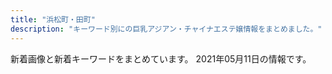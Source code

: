 ```yaml
---
title: "浜松町・田町"
description: "キーワード別にの巨乳アジアン・チャイナエステ嬢情報をまとめました。"
---
```


新着画像と新着キーワードをまとめています。
2021年05月11日の情報です。

<DmmAffiliateIns />
<KeywordTable
  shops={
    [
    {
        "img_links": [
            "http://es-leon.link/photos/sites/45/2021/03/2021033111032173.jpg",
            "http://es-leon.link/photos/sites/45/2020/10/2020100103284496.jpg",
            "http://es-leon.link/photos/sites/45/2021/05/2021050416545177.jpg",
            "http://es-leon.link/images/nav_link02_no.png",
            "http://es-leon.link/images/guide5.jpg",
            "http://es-leon.link/photos/sites/45/2020/10/2020101404192576.jpg",
            "http://es-leon.link/photos/sites/45/2021/04/2021043013400012.jpg",
            "http://es-leon.link/photos/sites/45/2021/05/2021050801322582.jpg",
            "http://es-leon.link/photos/sites/45/2020/10/2020101205422328.jpg",
            "http://es-leon.link/photos/sites/45/2021/03/2021030217055949.jpg",
            "http://es-leon.link/photos/sites/45/2021/05/2021050612492894.jpg",
            "http://es-leon.link/photos/sites/45/2021/03/2021032103123531.jpg",
            "http://es-leon.link/photos/sites/45/2021/04/2021043013395329.jpg",
            "http://es-leon.link/photos/sites/45/2020/10/2020100103034891.jpg",
            "http://es-leon.link/photos/sites/45/2020/10/2020100103205050.jpg",
            "http://es-leon.link/photos/sites/45/2020/11/2020111904152242.jpg",
            "http://es-leon.link/photos/sites/45/2021/02/2021022503593169.jpg",
            "http://es-leon.link/photos/sites/45/2021/04/2021041118451354.jpg",
            "http://es-leon.link/images/nav_link07_no.png",
            "http://es-leon.link/photos/sites/45/2021/01/2021011203314329.jpg",
            "http://es-leon.link/photos/sites/45/2020/10/2020101318402898.jpg",
            "http://es-leon.link/images/slider03.jpg",
            "http://es-leon.link/photos/sites/45/2021/02/2021022815420713.jpg",
            "http://es-leon.link/images/nav_link05_no.png",
            "http://es-leon.link/photos/sites/45/2020/10/2020101318404076.jpg",
            "http://es-leon.link/images/nav_link01_no.png",
            "http://es-leon.link/photos/sites/45/2021/02/2021022503591368.jpg",
            "http://es-leon.link/images/guide1.jpg",
            "http://es-leon.link/photos/sites/45/2020/10/2020102507501385.jpg",
            "http://es-leon.link/photos/sites/45/2021/02/2021022503564613.jpg",
            "http://es-leon.link/photos/sites/45/2021/02/2021022702210178.jpg",
            "http://es-leon.link/images/guide7.jpg",
            "http://es-leon.link/photos/sites/45/2021/02/202102281658118.jpg",
            "http://es-leon.link/photos/sites/45/2020/10/2020102507510838.jpg",
            "http://es-leon.link/photos/sites/45/2020/11/2020110919595348.jpg",
            "http://es-leon.link/photos/sites/45/2021/03/2021033111033425.jpg",
            "http://es-leon.link/images/slider04.jpg",
            "http://es-leon.link/photos/sites/45/2021/05/202105040415131.jpg",
            "http://es-leon.link/images/profile.png",
            "http://es-leon.link/photos/sites/45/2020/10/202010010328436.jpg",
            "http://es-leon.link/photos/sites/45/2021/03/2021031222420647.jpg",
            "http://es-leon.link/images/header.png",
            "http://es-leon.link/photos/sites/45/2020/11/2020110919593136.jpg",
            "http://es-leon.link/images/guide3.jpg",
            "http://es-leon.link/images/slider00.jpg",
            "http://es-leon.link/images/nav_link04_no.png",
            "http://es-leon.link/photos/sites/45/2020/10/2020100103240520.jpg",
            "http://es-leon.link/photos/sites/45/2021/03/2021031222423325.jpg",
            "http://es-leon.link/images/slider01.jpg",
            "http://es-leon.link/photos/sites/45/2021/02/2021022813203297.jpg",
            "http://es-leon.link/photos/sites/45/2021/02/2021022815431041.jpg",
            "http://es-leon.link/photos/sites/45/2020/10/2020102507495672.jpg",
            "http://es-leon.link/photos/sites/45/2021/03/2021033111023925.jpg",
            "http://es-leon.link/photos/sites/45/2021/03/2021033111035026.jpg",
            "http://es-leon.link/photos/sites/45/2021/05/2021050612481738.jpg",
            "http://es-leon.link/photos/sites/45/2021/02/202102281317503.jpg",
            "http://es-leon.link/photos/sites/45/2021/05/2021050801330145.jpg",
            "http://es-leon.link/photos/sites/45/2020/11/2020110919590942.jpg",
            "http://es-leon.link/images/card.png",
            "http://es-leon.link/images/guide4.jpg",
            "http://es-leon.link/images/guide1.png",
            "http://es-leon.link/images/lineline.png",
            "http://es-leon.link/photos/sites/45/2021/03/202103021706276.jpg",
            "http://es-leon.link/photos/sites/45/2021/05/2021050617464464.jpg",
            "http://es-leon.link/photos/sites/45/2020/10/2020101318294854.jpg",
            "http://es-leon.link/images/slider02.jpg",
            "http://es-leon.link/images/img_info.jpg",
            "http://es-leon.link/photos/sites/45/2021/04/202104301753091.jpg",
            "http://es-leon.link/photos/sites/45/2021/05/2021050301212645.jpg",
            "http://es-leon.link/photos/sites/45/2020/10/2020100103240526.jpg",
            "http://es-leon.link/photos/sites/45/2020/11/2020110919573849.jpg",
            "http://es-leon.link/photos/sites/45/2021/02/2021022813195234.jpg",
            "http://es-leon.link/images/guide2.png",
            "http://es-leon.link/photos/sites/45/2020/10/2020101205424345.jpg",
            "http://es-leon.link/photos/sites/45/2021/02/2021021014235421.jpg",
            "http://es-leon.link/images/qr.png",
            "http://es-leon.link/photos/sites/45/2020/10/2020102507504664.jpg",
            "http://es-leon.link/photos/sites/45/2021/03/202103310417001.jpg",
            "http://es-leon.link/images/nav_link06_no.png",
            "http://es-leon.link/images/pagetop.jpg",
            "http://es-leon.link/photos/sites/45/2020/10/2020101318300043.jpg",
            "http://es-leon.link/images/guide6.jpg",
            "http://es-leon.link/images/guide2.jpg",
            "http://es-leon.link/photos/sites/45/2020/10/2020102507503499.jpg",
            "http://es-leon.link/photos/sites/45/2021/05/2021050416550882.jpg",
            "http://es-leon.link/photos/sites/45/2021/04/2021043018143110.jpg",
            "http://es-leon.link/photos/sites/45/2021/04/2021043013393443.jpg",
            "http://es-leon.link/images/nav_link03_no.png",
            "http://es-leon.link/photos/sites/45/2020/11/2020110919583922.jpg",
            "http://es-leon.link/images/guide8.jpg",
            "http://es-leon.link/photos/sites/45/2021/04/2021041118464285.jpg",
            "http://es-leon.link/photos/sites/45/2021/05/2021050801323975.jpg",
            "http://es-leon.link/photos/sites/45/2020/10/2020100103205130.jpg",
            "http://es-leon.link/photos/sites/45/2020/10/2020101205420372.jpg"
        ],
        "keywords": {
            "85": 15,
            "88": 4,
            "\u80f8": 1,
            "86": 6,
            "84": 8,
            "87": 2,
            "90": 9
        },
        "url": "http://es-leon.link/",
        "name": "LEON",
        "station": "JR\u65b0\u6a4b\u99c5\u70cf\u68ee\u53e3"
    },
    {
        "img_links": [
            "https://hamamatsucho-mensesthe.net/staff/top/nao-s1.jpg",
            "https://hamamatsucho-mensesthe.net/wp/wp-content/uploads/2019/05/rin-150x150.jpg",
            "https://hamamatsucho-mensesthe.net/link/mens-esthe.png",
            "https://hamamatsucho-mensesthe.net/staff/top/aki-s1.jpg",
            "https://hamamatsucho-mensesthe.net/images/footer-r.png",
            "https://hamamatsucho-mensesthe.net/wp/icon/google_plus.png",
            "https://hamamatsucho-mensesthe.net/wp/images/top3.jpg",
            "https://hamamatsucho-mensesthe.net/wp/images/top1.jpg",
            "https://hamamatsucho-mensesthe.net/room/room-l5.jpg",
            "https://hamamatsucho-mensesthe.net/icon/facebook.png",
            "https://hamamatsucho-mensesthe.net/room/room-l1.jpg",
            "https://hamamatsucho-mensesthe.net/wp/images/mensesthe.jpg",
            "https://hamamatsucho-mensesthe.net/staff/top/ayaka-s1.jpg",
            "https://hamamatsucho-mensesthe.net/wp/wp-content/uploads/2020/01/emi-l1.jpg",
            "https://hamamatsucho-mensesthe.net/staff/top/yuna-s1.jpg",
            "https://hamamatsucho-mensesthe.net/room/room-l3.jpg",
            "https://hamamatsucho-mensesthe.net/staff/top/emi-s1.jpg",
            "https://hamamatsucho-mensesthe.net/wp/wp-content/uploads/2020/02/stand-by.jpg",
            "https://hamamatsucho-mensesthe.net/wp/wp-content/uploads/2020/01/misaki-l2.jpg",
            "https://hamamatsucho-mensesthe.net/icon/twitter.png",
            "https://hamamatsucho-mensesthe.net/wp/icon/facebook.png",
            "https://hamamatsucho-mensesthe.net/room/room-l4.jpg",
            "https://hamamatsucho-mensesthe.net/staff/top/mitsuki-s1.jpg",
            "https://hamamatsucho-mensesthe.net/room/room-l2.jpg",
            "https://hamamatsucho-mensesthe.net/wp/wp-content/uploads/2020/01/nao.jpg",
            "https://hamamatsucho-mensesthe.net/staff/top/rin-s1.jpg",
            "https://hamamatsucho-mensesthe.net/wp/icon/line.png",
            "https://hamamatsucho-mensesthe.net/wp/wp-content/uploads/2019/07/0677E994-1DBF-4E0E-AB70-7CA5C034B140-150x150.jpeg",
            "https://hamamatsucho-mensesthe.net/wp/wp-content/uploads/2020/02/1714CAA8-3D57-4009-AB72-F5A8E6B60310.jpeg",
            "https://hamamatsucho-mensesthe.net/wp/wp-content/uploads/2019/07/587590BB-96D0-4887-BE26-3B1413FF7283-150x150.jpeg",
            "https://hamamatsucho-mensesthe.net/staff/top/miyu-s1.jpg",
            "https://hamamatsucho-mensesthe.net/wp/images/clear.png",
            "https://hamamatsucho-mensesthe.net/icon/line.png",
            "https://hamamatsucho-mensesthe.net/wp/wp-content/uploads/2020/09/rin.jpg",
            "https://hamamatsucho-mensesthe.net/images/clear.png",
            "https://hamamatsucho-mensesthe.net/wp/wp-content/uploads/2020/08/ayaka.jpg",
            "https://hamamatsucho-mensesthe.net/images/footer-l.png",
            "https://hamamatsucho-mensesthe.net/wp/wp-content/uploads/2020/10/aki-150x150.jpg",
            "https://hamamatsucho-mensesthe.net/wp/wp-content/uploads/2020/01/mitsuki.jpg",
            "https://hamamatsucho-mensesthe.net/images/flower.png",
            "https://hamamatsucho-mensesthe.net/wp/wp-content/uploads/2019/02/paypay2.jpg",
            "https://hamamatsucho-mensesthe.net/wp/wp-content/uploads/2021/01/yuna.jpg",
            "https://hamamatsucho-mensesthe.net/wp/icon/twitter.png",
            "https://hamamatsucho-mensesthe.net/icon/google_plus.png",
            "https://hamamatsucho-mensesthe.net/wp/wp-content/uploads/2020/11/urara.jpg",
            "https://hamamatsucho-mensesthe.net/room/room-l6.jpg",
            "https://hamamatsucho-mensesthe.net/wp/images/top2.jpg"
        ],
        "keywords": {
            "D": 31,
            "C": 22,
            "E": 11
        },
        "station": "JR\u6d5c\u677e\u753a\u99c5\u5317\u53e3",
        "name": "SERA",
        "url": "https://hamamatsucho-mensesthe.net/"
    },
    {
        "img_links": [
            "http://www.es-tokyo.link/images/mobile.jpg",
            "http://www.es-tokyo.link/img/momoko1.jpg",
            "http://www.es-tokyo.link/img/hikari1.jpg",
            "http://www.es-tokyo.link/images/interior_t.jpg",
            "http://www.es-tokyo.link/images/32.jpg",
            "http://www.es-tokyo.link/images/30.jpg",
            "http://www.es-tokyo.link/images/23.jpg",
            "http://www.es-tokyo.link/img/erin2.jpg",
            "http://www.es-tokyo.link/images/25.jpg",
            "http://www.es-tokyo.link/images/31.jpg",
            "http://www.es-tokyo.link/img/suzu1.jpg",
            "http://www.es-tokyo.link/images/sys1.jpg",
            "http://www.es-tokyo.link/img/izumi1.jpg",
            "http://www.es-tokyo.link/images/int2.jpg",
            "http://www.es-tokyo.link/img/ami1.jpg",
            "http://www.es-tokyo.link/images/5.jpg",
            "http://www.es-tokyo.link/img/mayu1.jpg",
            "http://www.es-tokyo.link/images/s1.png",
            "http://www.es-tokyo.link/images/tel.jpg",
            "http://www.es-tokyo.link/img/erin1.jpg",
            "http://www.es-tokyo.link/images/int1.jpg",
            "http://www.es-tokyo.link/images/newface.jpg",
            "http://www.es-tokyo.link/images/news.jpg",
            "http://www.es-tokyo.link/images/3.jpg",
            "http://www.es-tokyo.link/img/naomi1.jpg",
            "http://www.es-tokyo.link/images/24.jpg",
            "http://www.es-tokyo.link/img/emili1.jpg",
            "http://www.es-tokyo.link/img/miwa1.jpg",
            "http://www.es-tokyo.link/img/yui1.jpg",
            "http://www.es-tokyo.link/img/izumi2.jpg",
            "http://www.es-tokyo.link/images/19.jpg",
            "http://www.es-tokyo.link/img/minami2.jpg",
            "http://www.es-tokyo.link/img/kaori1.jpg",
            "http://www.es-tokyo.link/images/b3.jpg",
            "http://www.es-tokyo.link/images/20.jpg",
            "http://www.es-tokyo.link/images/9.jpg",
            "http://www.es-tokyo.link/images/staff_t.jpg",
            "http://www.es-tokyo.link/images/27.jpg",
            "http://www.es-tokyo.link/images/sys2.jpg",
            "http://www.es-tokyo.link/images/28.jpg",
            "http://www.es-tokyo.link/images/b2.jpg",
            "http://www.es-tokyo.link/images/22.jpg",
            "http://www.es-tokyo.link/images/b1.jpg",
            "http://www.es-tokyo.link/img/minami1.jpg",
            "http://www.es-tokyo.link/images/head.jpg",
            "http://www.es-tokyo.link/img/rin1.jpg"
        ],
        "url": "http://www.es-tokyo.link",
        "keywords": {},
        "name": "Pandora*\u30d1\u30f3\u30c9\u30e9",
        "station": "JR\u6d5c\u677e\u753a\u99c5\u5357\u53e3"
    },
    {
        "img_links": [
            "http://body-heal.net/js/sliderLine/slide_prev.png",
            "http://body-heal.net/staffPhoto/b20190117105438.jpg",
            "http://body-heal.net/staffPhoto/b20190120201033.jpg",
            "http://body-heal.net/images/store/04.jpg",
            "http://body-heal.net/images/store/01.jpg",
            "http://body-heal.net/images/store/05.jpg",
            "http://body-heal.net/js/sliderLine/slide_next.png",
            "http://body-heal.net/staffPhoto/b20190608222039.jpg",
            "http://body-heal.net/images/store/06.jpg",
            "http://body-heal.net/images/show.jpg",
            "http://body-heal.net/images/access/04.jpg",
            "http://body-heal.net/staffPhoto/b20180926231950.jpg",
            "http://body-heal.net/staffPhoto/b20180721035111.jpg",
            "http://body-heal.net/staffPhoto/b20190218130854.jpg",
            "http://body-heal.net/images/access/05.jpg",
            "http://body-heal.net/images/access/01.jpg",
            "http://body-heal.net/uploadfiles/images/campaignBodyHealNet.jpg",
            "http://body-heal.net/images/access/02.jpg",
            "http://body-heal.net/staffPhoto/b20190608220420.jpg",
            "http://body-heal.net/images/access/03.jpg"
        ],
        "keywords": {
            "87": 6,
            "85": 4,
            "88": 10,
            "84": 4,
            "E": 6
        },
        "name": "Tami",
        "station": "JR\u7530\u753a\u99c5\u4e09\u7530\u53e3",
        "url": "http://body-heal.net/"
    },
    {
        "keywords": {},
        "img_links": [
            "https://egao.tyo.cm/images/link_nav03.jpg",
            "https://egao.tyo.cm/images/link_nav04.jpg",
            "https://egao.tyo.cm/images/top_slider02.jpg",
            "https://egao.tyo.cm/images/sp_top.jpg",
            "https://egao.tyo.cm/images/info1.jpg",
            "https://egao.tyo.cm/images/ico01.png",
            "https://egao.tyo.cm/images/link_nav05.jpg",
            "https://egao.tyo.cm/images/info3.jpg",
            "https://egao.tyo.cm/images/link_nav06.jpg",
            "https://egao.tyo.cm/images/side_tel.jpg",
            "https://egao.tyo.cm/images/info2.jpg",
            "https://egao.tyo.cm/images/side_link.jpg",
            "https://egao.tyo.cm/images/top.png",
            "https://egao.tyo.cm/images/side_mobile.jpg",
            "https://egao.tyo.cm/images/link_nav01.jpg",
            "https://egao.tyo.cm/images/top_slider01.jpg",
            "https://egao.tyo.cm/images/link_nav07.jpg",
            "https://egao.tyo.cm/images/link_nav02.jpg"
        ],
        "name": "\u7b11\u9854",
        "url": "https://egao.tyo.cm/",
        "station": "JR\u65b0\u6a4b\u99c5\u70cf\u68ee\u53e3"
    },
    {
        "url": "http://romantic-est.info/",
        "img_links": [
            "http://romantic-est.info/img/topimg.jpg",
            "http://romantic-est.info/img/cg031.jpg",
            "http://romantic-est.info/img/cg09.jpg",
            "http://romantic-est.info/img/r3.jpg",
            "http://romantic-est.info/img/r4.jpg",
            "http://romantic-est.info/img/cg091.jpg",
            "http://romantic-est.info/img/line1.jpg",
            "http://romantic-est.info/img/cg07.jpg",
            "http://romantic-est.info/img/cg061.jpg",
            "http://romantic-est.info/img/cg06.jpg",
            "http://romantic-est.info/img/cg071.jpg",
            "http://romantic-est.info/img/r2.jpg",
            "https://s-este.jp/img/common/freebanner/200_40.png",
            "http://romantic-est.info/link/menlog.jpg",
            "http://romantic-est.info/img/cg111.jpg",
            "http://romantic-est.info/img/line.jpg",
            "http://romantic-est.info/img/kan.jpg",
            "http://romantic-est.info/img/cg11.jpg",
            "https://www.est-tatsujin.jp/theme/esthe_no_tatsujin_front/banner/estbnr_s2_200x40.jpg",
            "http://romantic-est.info/img/r5.jpg",
            "http://romantic-est.info/img/cg03.jpg",
            "http://romantic-est.info/img/topimg1.jpg",
            "http://romantic-est.info/img/r1.jpg"
        ],
        "keywords": {},
        "name": "\u30ab\u30b5\u30d6\u30e9\u30f3\u30ab",
        "station": "\u5185\u5e78\u753a\u99c5A3"
    },
    {
        "url": "http://www.shiawasenojikan.esjp.info/",
        "keywords": {
            "87": 3,
            "88": 1,
            "86": 1,
            "D": 5
        },
        "img_links": [
            "http://www.shiawasenojikan.esjp.info/files/010-02.jpg",
            "http://www.shiawasenojikan.esjp.info/images/staff_t.jpg",
            "http://www.shiawasenojikan.esjp.info/files/009.jpg",
            "http://www.shiawasenojikan.esjp.info/files/015-02.jpg",
            "http://www.shiawasenojikan.esjp.info/images/head.jpg",
            "http://www.shiawasenojikan.esjp.info/images/news.jpg",
            "http://www.shiawasenojikan.esjp.info/files/010.jpg",
            "http://www.shiawasenojikan.esjp.info/files/010-03.jpg",
            "http://www.shiawasenojikan.esjp.info/images/mobile.jpg",
            "http://www.shiawasenojikan.esjp.info/images/sys3.jpg",
            "http://www.shiawasenojikan.esjp.info/files/001-03.jpg",
            "http://www.shiawasenojikan.esjp.info/files/015-03.jpg",
            "http://www.shiawasenojikan.esjp.info/images/link_t.jpg",
            "http://www.shiawasenojikan.esjp.info/images/tel.jpg",
            "http://www.shiawasenojikan.esjp.info/files/009-02.jpg",
            "http://www.shiawasenojikan.esjp.info/files/003-02.jpg",
            "http://www.shiawasenojikan.esjp.info/files/001.jpg",
            "http://www.shiawasenojikan.esjp.info/images/int2.jpg",
            "http://www.shiawasenojikan.esjp.info/files/015.jpg",
            "http://www.shiawasenojikan.esjp.info/files/009-03.jpg",
            "http://www.shiawasenojikan.esjp.info/files/003.jpg",
            "http://www.shiawasenojikan.esjp.info/images/interior_t.jpg",
            "http://www.shiawasenojikan.esjp.info/files/003-03.jpg",
            "http://www.shiawasenojikan.esjp.info/files/001-02.jpg"
        ],
        "name": "\u5e78\u305b\u306e\u6642\u9593",
        "station": "JR\u65b0\u6a4b\u99c5\u65e5\u6bd4\u8c37\u53e3"
    },
    {
        "url": "https://hamamatsucho-esthe.work/",
        "img_links": [
            "https://hamamatsucho-esthe.work/staff/sora-s1.jpg",
            "https://hamamatsucho-esthe.work/images/main1.jpg",
            "https://hamamatsucho-esthe.work/room/2-l.jpg",
            "https://hamamatsucho-esthe.work/icon/facebook.png",
            "https://hamamatsucho-esthe.work/2019/11/05/nanami-s1.jpg",
            "https://hamamatsucho-esthe.work/room/esthe2.jpg",
            "https://hamamatsucho-esthe.work/images/footer-r.png",
            "https://hamamatsucho-esthe.work/2019/01/14/emi-s1.jpg",
            "https://hamamatsucho-esthe.work/icon/twitter.png",
            "https://hamamatsucho-esthe.work/room/1-s.jpg",
            "https://hamamatsucho-esthe.work/button/blog.png",
            "https://hamamatsucho-esthe.work/room/4-l.jpg",
            "https://hamamatsucho-esthe.work/menu/blog.png",
            "https://hamamatsucho-esthe.work/room/3-s.jpg",
            "https://hamamatsucho-esthe.work/2020/11/06/momo-s1.jpg",
            "https://hamamatsucho-esthe.work/staff/riko-s1.jpg",
            "https://hamamatsucho-esthe.work/staff/nana-l1.jpg",
            "https://hamamatsucho-esthe.work/staff/riri-s1.jpg",
            "https://hamamatsucho-esthe.work/2020/01/05/yuki-s1.jpg",
            "https://hamamatsucho-esthe.work/menu/friend.png",
            "https://hamamatsucho-esthe.work/menu/gallery.png",
            "https://hamamatsucho-esthe.work/staff/sora-l1.jpg",
            "https://hamamatsucho-esthe.work/room/esthe1.jpg",
            "https://hamamatsucho-esthe.work/menu/home.png",
            "https://hamamatsucho-esthe.work/button/staff.png",
            "https://hamamatsucho-esthe.work/room/2-s.jpg",
            "https://hamamatsucho-esthe.work/icon/google_plus.png",
            "https://hamamatsucho-esthe.work/button/home.png",
            "https://hamamatsucho-esthe.work/room/4-s.jpg",
            "https://hamamatsucho-esthe.work/2018/09/10/sora-s1.jpg",
            "https://hamamatsucho-esthe.work/images/clear.png",
            "https://hamamatsucho-esthe.work/2019/05/25/koko-s1.jpg",
            "https://hamamatsucho-esthe.work/menu/info.png",
            "https://hamamatsucho-esthe.work/room/esthe3.jpg",
            "https://hamamatsucho-esthe.work/staff/yuki-s1.jpg",
            "https://hamamatsucho-esthe.work/2019/06/14/riri-s1.jpg",
            "https://hamamatsucho-esthe.work/2018/11/09/kana-s1.jpg",
            "https://hamamatsucho-esthe.work/room/3-l.jpg",
            "https://hamamatsucho-esthe.work/2019/05/25/riko-s1.jpg",
            "https://hamamatsucho-esthe.work/icon/line.png",
            "https://hamamatsucho-esthe.work/staff/yuki-l1.jpg",
            "https://hamamatsucho-esthe.work/images/main-sp.jpg",
            "https://hamamatsucho-esthe.work/2021/04/22/nana-s1.jpg",
            "https://hamamatsucho-esthe.work/staff/maki-l1.jpg",
            "https://hamamatsucho-esthe.work/2021/03/26/riri-s1.jpg",
            "https://hamamatsucho-esthe.work/staff/nana-s1.jpg",
            "https://hamamatsucho-esthe.work/staff/riri-l1.jpg",
            "https://hamamatsucho-esthe.work/kana01.png",
            "https://hamamatsucho-esthe.work/images/flower.png",
            "https://hamamatsucho-esthe.work/images/qrcode.png",
            "https://hamamatsucho-esthe.work/images/footer-l.png",
            "https://hamamatsucho-esthe.work/2018/09/10/misa-s1.jpg",
            "https://hamamatsucho-esthe.work/staff/maki-s1.jpg",
            "https://hamamatsucho-esthe.work/room/1-l.jpg",
            "https://hamamatsucho-esthe.work/2020/07/30/maki-s1.jpg"
        ],
        "keywords": {
            "F": 6,
            "D": 6,
            "C": 12,
            "E": 6
        },
        "station": "JR\u6d5c\u677e\u753a\u99c5\u5317\u53e3",
        "name": "Artemis"
    },
    {
        "url": "https://hamamatsucho-mensesthe.com/",
        "keywords": {
            "D": 1,
            "C": 1
        },
        "img_links": [
            "https://hamamatsucho-mensesthe.com/icon/line.png",
            "https://hamamatsucho-mensesthe.com/staff/nana-s1.jpg",
            "https://hamamatsucho-mensesthe.com/button/sche.png",
            "https://hamamatsucho-mensesthe.com/kumi2.jpg",
            "https://hamamatsucho-mensesthe.com/images/flower.png",
            "https://hamamatsucho-mensesthe.com/staff/koko-s1.jpg",
            "https://hamamatsucho-mensesthe.com/button/home.png",
            "https://hamamatsucho-mensesthe.com/images/footer-r.png",
            "https://hamamatsucho-mensesthe.com/menu/home.png",
            "https://hamamatsucho-mensesthe.com/menu/info.png",
            "https://hamamatsucho-mensesthe.com/2018/06/12/yoko-s1.jpg",
            "https://hamamatsucho-mensesthe.com/2018/12/21/koko-s1.jpg",
            "https://hamamatsucho-mensesthe.com/room/esthe2.jpg",
            "https://hamamatsucho-mensesthe.com/staff/yuyu-l1.jpg",
            "https://hamamatsucho-mensesthe.com/kumi1.jpg",
            "https://hamamatsucho-mensesthe.com/icon/google_plus.png",
            "https://hamamatsucho-mensesthe.com/menu/sche.png",
            "https://hamamatsucho-mensesthe.com/2018/03/02/anna-s1.jpg",
            "https://hamamatsucho-mensesthe.com/staff/yoko-l1.jpg",
            "https://hamamatsucho-mensesthe.com/room/1.jpg",
            "https://hamamatsucho-mensesthe.com/2017/10/08/ruru-s1.jpg",
            "https://hamamatsucho-mensesthe.com/2018/11/23/arisa-s1.jpg",
            "https://hamamatsucho-mensesthe.com/staff2/wp-content/uploads/2021/05/eri01.png",
            "https://hamamatsucho-mensesthe.com/images/clear.png",
            "https://hamamatsucho-mensesthe.com/staff/arisa-l1.jpg",
            "https://hamamatsucho-mensesthe.com/staff/yuyu-s1.jpg",
            "https://hamamatsucho-mensesthe.com/icon/facebook.png",
            "https://hamamatsucho-mensesthe.com/menu/gallery.png",
            "https://hamamatsucho-mensesthe.com/room/esthe3.jpg",
            "https://hamamatsucho-mensesthe.com/images/main1.jpg",
            "https://hamamatsucho-mensesthe.com/room/2.jpg",
            "https://hamamatsucho-mensesthe.com/images/header3.png",
            "https://hamamatsucho-mensesthe.com/room/esthe1.jpg",
            "https://hamamatsucho-mensesthe.com/nana03.png",
            "https://hamamatsucho-mensesthe.com/button/staff.png",
            "https://hamamatsucho-mensesthe.com/images/main-sp.jpg",
            "https://hamamatsucho-mensesthe.com/staff/arisa-s1.jpg",
            "https://hamamatsucho-mensesthe.com/staff/yoko-s1.jpg",
            "https://hamamatsucho-mensesthe.com/staff/nana-l1.jpg",
            "https://hamamatsucho-mensesthe.com/images/footer-l.png",
            "https://hamamatsucho-mensesthe.com/room/4.jpg",
            "https://hamamatsucho-mensesthe.com/2018/12/21/yuyu-s1.jpg",
            "https://hamamatsucho-mensesthe.com/icon/twitter.png",
            "https://hamamatsucho-mensesthe.com/2018/06/08/hana-s2.jpg",
            "https://hamamatsucho-mensesthe.com/staff/koko-l1.jpg",
            "https://hamamatsucho-mensesthe.com/menu/friend.png",
            "https://hamamatsucho-mensesthe.com/staff2/wp-content/uploads/2021/03/rina03.png",
            "https://hamamatsucho-mensesthe.com/room/3.jpg",
            "https://hamamatsucho-mensesthe.com/staff2/wp-content/uploads/2021/03/lili03.png",
            "https://hamamatsucho-mensesthe.com/miyuki01.png"
        ],
        "station": "JR\u6d5c\u677e\u753a\u99c5\u5317\u53e3",
        "name": "Oriental Spa"
    },
    {
        "img_links": [
            "http://kokoro-spa.info/img/ttl_news.png",
            "http://kokoro-spa.info/img/qrcode.png",
            "http://kokoro-spa.info/img/slider/2.jpg",
            "http://kokoro-spa.info/img/pickup.jpg",
            "http://kokoro-spa.info/img/shop/kanban.jpg",
            "http://kokoro-spa.info/img/shop/no-pic.jpg",
            "http://kokoro-spa.info/img/ttl_info.png"
        ],
        "url": "http://kokoro-spa.info/",
        "keywords": {},
        "name": "\u672a\u6765",
        "station": "JR\u65b0\u6a4b\u99c5\u70cf\u68ee\u53e3"
    },
    {
        "img_links": [
            "https://minazuki-tokyo.com/wp-content/uploads/2020/11/photo02.png",
            "https://minazuki-tokyo.com/wp-content/uploads/2021/02/t06.png",
            "https://minazuki-tokyo.com/wp-content/uploads/2021/02/t07.png",
            "https://minazuki-tokyo.com/wp-content/uploads/2021/02/t03.png",
            "https://minazuki-tokyo.com/wp-content/uploads/2021/02/t04.png",
            "https://minazuki-tokyo.com/wp-content/uploads/2021/02/koyuri-1.jpg",
            "https://minazuki-tokyo.com/wp-content/uploads/2021/02/ayu.png",
            "https://minazuki-tokyo.com/wp-content/uploads/2021/02/yumi.png",
            "https://minazuki-tokyo.com/wp-content/uploads/2021/02/ayu.jpg",
            "https://minazuki-tokyo.com/wp-content/uploads/2021/02/sm01.png",
            "https://minazuki-tokyo.com/wp-content/uploads/2021/02/sm02.png",
            "https://minazuki-tokyo.com/wp-content/uploads/2020/11/photo03.png",
            "https://minazuki-tokyo.com/wp-content/uploads/2020/11/photo01.png",
            "https://minazuki-tokyo.com/wp-content/uploads/2021/02/yumi.jpg",
            "https://minazuki-tokyo.com/wp-content/uploads/2021/03/top10.png",
            "https://minazuki-tokyo.com/wp-content/uploads/2021/02/haru.jpg",
            "https://minazuki-tokyo.com/wp-content/uploads/2021/02/top2.png",
            "https://minazuki-tokyo.com/wp-content/uploads/2021/02/t02.png",
            "https://minazuki-tokyo.com/wp-content/uploads/2021/02/yuyu.png",
            "https://minazuki-tokyo.com/wp-content/uploads/2021/02/price.png",
            "https://minazuki-tokyo.com/wp-content/uploads/2021/02/top1.png",
            "https://minazuki-tokyo.com/wp-content/uploads/2021/02/sm03.png",
            "https://minazuki-tokyo.com/wp-content/uploads/2021/02/t08.png",
            "https://minazuki-tokyo.com/wp-content/uploads/2020/11/photo05.png",
            "https://minazuki-tokyo.com/wp-content/uploads/2021/02/yuyu2.jpg",
            "https://minazuki-tokyo.com/wp-content/uploads/2021/02/koyuri.png",
            "https://minazuki-tokyo.com/wp-content/uploads/2021/02/sm04.png",
            "https://minazuki-tokyo.com/wp-content/uploads/2021/02/2-09.png",
            "https://minazuki-tokyo.com/wp-content/uploads/2021/02/haru.png",
            "https://minazuki-tokyo.com/wp-content/uploads/2021/02/t05.png",
            "https://minazuki-tokyo.com/wp-content/uploads/2021/02/cam.png",
            "https://minazuki-tokyo.com/wp-content/uploads/2020/11/photo04.png",
            "https://minazuki-tokyo.com/wp-content/uploads/2021/02/t01.png"
        ],
        "url": "https://minazuki-tokyo.com/",
        "keywords": {
            "83": 4,
            "86": 4,
            "85": 4,
            "87": 4,
            "90": 4
        },
        "station": "JR\u6d5c\u677e\u753a\u99c5\u5357\u53e3",
        "name": "\u6c34\u7121\u6708\uff5e\u307f\u306a\u3065\u304d\uff5e"
    },
    {
        "keywords": {},
        "url": "http://www.k-harunoie.info/",
        "img_links": [
            "http://www.k-harunoie.info/imge/botton.jpg",
            "http://www.k-harunoie.info/imge/tel.png",
            "http://www.k-harunoie.info/imge/p-4.jpg",
            "http://www.k-harunoie.info/imge/p-2.jpg",
            "http://www.k-harunoie.info/imge/s0.png",
            "http://www.k-harunoie.info/imge/s1.png",
            "http://www.k-harunoie.info/imge/interior_t.jpg",
            "http://www.k-harunoie.info/imge/int2.png",
            "http://www.k-harunoie.info/imge/p-1.jpg",
            "http://www.k-harunoie.info/imge/p-5.jpg",
            "http://www.k-harunoie.info/imge/service2.jpg",
            "http://www.k-harunoie.info/imge/service3.jpg",
            "http://www.k-harunoie.info/imge/ta.png",
            "http://www.k-harunoie.info/imge/sys.png",
            "http://www.k-harunoie.info/imge/service1.jpg",
            "http://www.k-harunoie.info/imge/staff_t.jpg"
        ],
        "name": "\u6625\u306e\u5bb6",
        "station": "JR\u7530\u753a\u99c5\u6771\u53e3"
    },
    {
        "img_links": [
            "http://tamachi-en.link/images/new1.jpg",
            "http://tamachi-en.link/images/g3.jpg",
            "http://tamachi-en.link/images/g5.jpg",
            "http://tamachi-en.link/images/g4.jpg",
            "http://tamachi-en.link/images/g1.jpg",
            "http://tamachi-en.link/images/zi_link.png",
            "http://tamachi-en.link/images/g8.jpg",
            "http://tamachi-en.link/images/g0.jpg",
            "http://tamachi-en.link/images/top.jpg",
            "http://tamachi-en.link/images/g2.jpg",
            "http://tamachi-en.link/images/mobile.png",
            "http://tamachi-en.link/images/zi_staff.png",
            "http://tamachi-en.link/images/g6.jpg"
        ],
        "station": "JR\u7530\u753a\u99c5\u6771\u53e3",
        "name": "\u7e01",
        "url": "http://tamachi-en.link/",
        "keywords": {
            "C": 15
        }
    },
    {
        "station": "JR\u6d5c\u677e\u753a\u99c5\u5357\u53e3",
        "keywords": {},
        "name": "Yuki\u2019s House",
        "img_links": [
            "http://yukizhouse00.web.fc2.com/images/slider/slid1.jpg",
            "http://yukizhouse00.web.fc2.com/images/slider/slid2.jpg",
            "http://yukizhouse00.web.fc2.com/images/portfolio/work-5.jpg",
            "http://yukizhouse00.web.fc2.com/images/portfolio/work-6.jpg",
            "http://yukizhouse00.web.fc2.com/images/portfolio/work-4.jpg",
            "http://yukizhouse00.web.fc2.com/images/portfolio/work-1.jpg",
            "http://yukizhouse00.web.fc2.com/images/portfolio/work-2.jpg",
            "http://yukizhouse00.web.fc2.com/images/portfolio/work-3.jpg"
        ],
        "url": "http://yukizhouse00.web.fc2.com/"
    },
    {
        "url": "https://www.morinokaori-massage.com/",
        "keywords": {},
        "img_links": [
            "https://static.wixstatic.com/media/c0eb72_43f5a28bd3004602b64ed4bc3095af0e~mv2.png",
            "https://static.wixstatic.com/media/c0eb72_9f57c6ba804e4a55805040f7832a3bb9~mv2.png",
            "https://static.wixstatic.com/media/c0eb72_026f8703429f4d1a93067d6664ba9e24~mv2.png",
            "https://static.wixstatic.com/media/c0eb72_349ce6f6faed4c09b9ec1e412ba7a370~mv2.jpg",
            "https://static.wixstatic.com/media/c0eb72_068fd8e3a6034963bb1dcf1002759294~mv2.png"
        ],
        "name": "\u68ee\u306e\u9999",
        "station": "JR\u7530\u753a\u99c5\u897f\u53e3"
    },
    {
        "name": "\u3057\u3042\u308f\u305b\uff5eSHIAWASE\uff5e",
        "url": "http://shiawase.mssg.jp/",
        "station": "JR\u7530\u753a\u99c5\u897f\u53e3",
        "keywords": {},
        "img_links": [
            "http://shiawase.mssg.jp/images/staff/staff_top.jpg",
            "http://shiawase.mssg.jp/images/home/QR.png",
            "http://shiawase.mssg.jp/images/top/top_02.jpg",
            "http://shiawase.mssg.jp/images/gallery/gallery_104.jpg",
            "http://shiawase.mssg.jp/images/gallery/gallery_401.jpg",
            "http://shiawase.mssg.jp/images/gallery/gallery_103.jpg",
            "http://shiawase.mssg.jp/images/staff_one/staff_one_03.jpg",
            "http://shiawase.mssg.jp/images/staff_one/staff_one_04.jpg",
            "http://shiawase.mssg.jp/images/gallery/gallery_top.jpg",
            "http://shiawase.mssg.jp/images/staff_image/staff_d02.jpg",
            "http://shiawase.mssg.jp/images/staff/sta_0z8.jpg",
            "http://shiawase.mssg.jp/images/staff_image/staff_d03a.jpg",
            "http://shiawase.mssg.jp/images/top/top_03.jpg",
            "http://shiawase.mssg.jp/images/staff_image/staff_d04c.jpg",
            "http://shiawase.mssg.jp/images/staff/sta_0z9.jpg",
            "http://shiawase.mssg.jp/images/staff_one/staff_one_05.jpg",
            "http://shiawase.mssg.jp/images/staff_image/staff_d04b.jpg",
            "http://shiawase.mssg.jp/images/staff/sta_01.jpg",
            "http://shiawase.mssg.jp/images/staff/sta_0z4.jpg",
            "http://shiawase.mssg.jp/images/gallery/gallery_402.jpg",
            "http://shiawase.mssg.jp/images/staff_one/staff_one_07.png",
            "http://shiawase.mssg.jp/images/top/top_01.jpg",
            "http://shiawase.mssg.jp/images/home/index_tel.jpg",
            "http://shiawase.mssg.jp/images/home/index_04.jpg",
            "http://shiawase.mssg.jp/images/staff/sta_08.jpg",
            "http://shiawase.mssg.jp/images/top/top_08.png",
            "http://shiawase.mssg.jp/images/staff/sta_023.jpg",
            "http://shiawase.mssg.jp/images/staff_image/staff_d05a.jpg",
            "http://shiawase.mssg.jp/images/staff/sta_010.jpg",
            "http://shiawase.mssg.jp/images/system/syatem_301.jpg",
            "http://shiawase.mssg.jp/images/staff_one/staff_one_08.png",
            "http://shiawase.mssg.jp/images/system/syatem_302.jpg",
            "http://shiawase.mssg.jp/images/gallery/gallery_101.jpg",
            "http://shiawase.mssg.jp/images/staff_image/staff_d01a.jpg",
            "http://shiawase.mssg.jp/images/gallery/gallery_404.jpg",
            "http://shiawase.mssg.jp/images/staff/sta_06.jpg",
            "http://shiawase.mssg.jp/images/gallery/gallery_403.jpg",
            "http://shiawase.mssg.jp/images/system/syatem_303.jpg",
            "http://shiawase.mssg.jp/images/top/top_04.jpg",
            "http://shiawase.mssg.jp/images/staff_image/staff_d07b.jpg",
            "http://shiawase.mssg.jp/images/staff_one/staff_one_02.jpg",
            "http://shiawase.mssg.jp/images/staff_image/staff_d08b.jpg",
            "http://shiawase.mssg.jp/images/staff_image/staff_d02b.jpg",
            "http://shiawase.mssg.jp/images/staff_image/staff_d08a.jpg",
            "http://shiawase.mssg.jp/images/gallery/gallery_01.jpg",
            "http://shiawase.mssg.jp/images/home/top_qp.jpg",
            "http://shiawase.mssg.jp/images/staff/sta_0z12.jpg",
            "http://shiawase.mssg.jp/images/top/top_05.jpg",
            "http://shiawase.mssg.jp/images/staff_image/staff_d05b.jpg",
            "http://shiawase.mssg.jp/images/home/index_qup.jpg",
            "http://shiawase.mssg.jp/images/staff_image/staff_d04.jpg",
            "http://shiawase.mssg.jp/images/home/index_page_top.jpg",
            "http://shiawase.mssg.jp/images/gallery/gallery_102.jpg",
            "http://shiawase.mssg.jp/images/staff/sta_0z2.jpg",
            "http://shiawase.mssg.jp/images/staff/sta_03.jpg",
            "http://shiawase.mssg.jp/images/staff/sta_021.jpg",
            "http://shiawase.mssg.jp/images/staff_image/staff_d07a.jpg",
            "http://shiawase.mssg.jp/images/staff_one/staff_one_01.jpg",
            "http://shiawase.mssg.jp/images/top/top_06.jpg",
            "http://shiawase.mssg.jp/images/home/index_03.jpg",
            "http://shiawase.mssg.jp/images/staff_image/staff_d01b.jpg",
            "http://shiawase.mssg.jp/images/staff_image/staff_d03b.jpg",
            "http://shiawase.mssg.jp/images/staff_one/staff_one_top.jpg",
            "http://shiawase.mssg.jp/images/staff_image/staff_d06.jpg",
            "http://shiawase.mssg.jp/images/staff/sta_04.jpg"
        ]
    }
]
}
/>
<DmmAffiliateScript />
